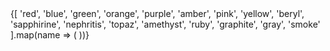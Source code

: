 
<Meta title='Tokens/Colors' />

<ColorPalette>
    {[
        'red', 'blue', 'green', 'orange', 'purple', 'amber', 'pink', 'yellow',
        'beryl', 'sapphirine', 'nephritis', 'topaz', 'amethyst', 'ruby', 'graphite', 'gray', 'smoke'
    ].map(name => (
        <ColorItem
            key={name}
            title={name.charAt(0).toUpperCase() + name.slice(1)}
            subtitle={name}
            colors={{
                '0': `var(--color-${name}-0)`,
                '50': `var(--color-${name}-50)`,
                '100': `var(--color-${name}-100)`,
                '150': `var(--color-${name}-150)`,
                '200': `var(--color-${name}-200)`,
                '250': `var(--color-${name}-250)`,
                '300': `var(--color-${name}-300)`,
                '350': `var(--color-${name}-350)`,
                '400': `var(--color-${name}-400)`,
                '450': `var(--color-${name}-450)`,
                '500': `var(--color-${name}-500)`,
                '550': `var(--color-${name}-550)`,
                '600': `var(--color-${name}-600)`,
                '650': `var(--color-${name}-650)`,
                '700': `var(--color-${name}-700)`,
                '750': `var(--color-${name}-750)`,
                '800': `var(--color-${name}-800)`,
                '850': `var(--color-${name}-850)`,
                '900': `var(--color-${name}-900)`,
                '950': `var(--color-${name}-950)`,
                '1000': `var(--color-${name}-1000)`
            }}
        />
    ))}
</ColorPalette>